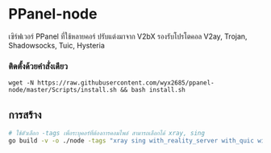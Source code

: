 # PPanel-node

เซิร์ฟเวอร์ PPanel ที่ใช้หลายคอร์ ปรับแต่งมาจาก V2bX รองรับโปรโตคอล V2ay, Trojan, Shadowsocks, Tuic, Hysteria

### ติดตั้งด้วยคำสั่งเดียว

```
wget -N https://raw.githubusercontent.com/wyx2685/ppanel-node/master/Scripts/install.sh && bash install.sh
```

## การสร้าง

```bash
# ใช้ตัวเลือก -tags เพื่อระบุคอร์ที่ต้องการคอมไพล์ สามารถเลือกได้ xray, sing
go build -v -o ./node -tags "xray sing with_reality_server with_quic with_grpc with_utls with_wireguard with_acme" -trimpath -ldflags "-s -w -buildid="
```



<Giscus />
